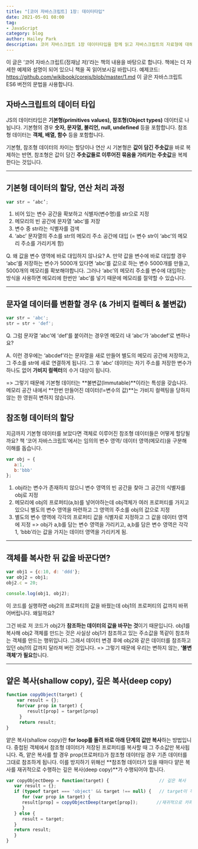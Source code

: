 ```yaml
---
title: "[코어 자바스크립트] 1장: 데이터타입"
date: 2021-05-01 08:00
tag:
- JavaScript
category: blog
author: Hailey Park
description: 코어 자바스크립트 1장 데이터타입을 함께 읽고 자바스크립트의 자료형에 대해 배우다.
---
```


 이 글은 ‘코어 자바스크립트(정재남 저)’라는 책의 내용을 바탕으로 합니다.
 책에는 더 자세한 예제와 설명이 되어 있으니 책을 꼭 읽어보시길 바랍니다.
 예제코드: https://github.com/wikibook/corejs/blob/master/1.md
 이 글은 자바스크립트 ES6 버전의 문법을 사용합니다.

## 자바스크립트의 데이터 타입

JS의 데이터타입은 **기본형(primitives values), 참조형(Object types)** 데이터로 나뉩니다. 기본형의 경우 **숫자, 문자열, 불리언, null, undefined** 등을 포함합니다. 참조형 데이터는 **객체, 배열, 함수** 등을 포함합니다.

기본형, 참조형 데이터의 차이는 할당이나 연산 시 기본형은 **값이 담긴 주솟값**을 바로 복제하는 반면, 참조형은 값이 담긴 **주솟값들로 이루어진 묶음을 가리키는 주솟값**을 복제한다는 것입니다.

---------------------------------------

## 기본형 데이터의 할당, 연산 처리 과정
```javascript
var str = ‘abc’;
```
1. 비어 있는 변수 공간을 확보하고 식별자(변수명)를 str으로 지정
2. 메모리의 빈 공간에 문자열 ‘abc’를 저장
3. 변수 중 str라는 식별자를 검색
4. ‘abc’ 문자열의 주소를 str의 메모리 주소 공간에 대입 (= 변수 str이 ‘abc’의 메모리 주소를 가리키게 함)

Q. 왜 값을 변수 영역에 바로 대입하지 않나요?
A. 만약 값을 변수에 바로 대입할 경우 ‘abc’를 저장하는 변수가 5000개 있다면 ‘abc’를 값으로 하는 변수 5000개를 만들고, 5000개의 메모리를 확보해야합니다. 그러나 ‘abc’의 메모리 주소를 변수에 대입하는 방식을 사용하면 메모리에 한번만 ‘abc’를 넣기 때문에 메모리를 절약할 수 있습니다.

---------------------------------------

## 문자열 데이터를 변환할 경우 (& 가비지 컬렉터 & 불변값)
```javascript
var str = 'abc';
str = str + 'def';
```
Q. 그럼 문자열 ‘abc’에 ‘def’를 붙이려는 경우엔 메모리 내 ‘abc’가 ‘abcdef’로 변하나요?

A. 이런 경우에는 ‘abcdef’라는 문자열을 새로 만들어 별도의 메모리 공간에 저장하고, 그 주소를 str에 새로 연결하게 됩니다. 그 후 ‘abc’ 데이터는 자기 주소를 저장한 변수가 하나도 없어 **가비지 컬렉터**의 수거 대상이 됩니다.

=> 그렇기 때문에 기본형 데이터는 **불변값(Immutable)**이라는 특성을 갖습니다. 메모리 공간 내에서 **한번 만들어진 데이터(!=변수의 값)**는 가비지 컬렉팅을 당하지 않는 한 영원히 변하지 않습니다.

## 참조형 데이터의 할당

지금까지 기본형 데이터를 보았다면 객체로 이루어진 참조형 데이터들은 어떻게 할당될까요? 책 ‘코어 자바스크립트’에서는 임의의 변수 영역/ 데이터 영역(메모리)을 구분해 이해를 돕습니다.

```javascript
var obj = {
   a:1,
   b:'bbb'
};
```
1. obj라는 변수가 존재하지 않으니 변수 영역의 빈 공간을 찾아 그 공간의 식별자를 obj로 지정
2. 메모리에 obj의 프로퍼티(a,b)를 넣어야하는데 obj객체가 여러 프로퍼티를 가지고 있으니 별도의 변수 영역을 마련하고 그 영역의 주소를 obj의 값으로 지정
3. 별도의 변수 영역에 각각의 프로퍼티 값을 식별자로 지정하고 그 값을 데이터 영역에 지정
=> obj가 a,b를 담는 변수 영역을 가리키고, a,b를 담은 변수 영역은 각각 1, ‘bbb’라는 값을 가지는 데이터 영역을 가리키게 됨.

---------------------------------------

## 객체를 복사한 뒤 값을 바꾼다면?

```javascript
var obj1 = {c:10, d: 'ddd'};
var obj2 = obj1;
obj2.c = 20;

console.log(obj1, obj2); 
````
이 코드를 실행하면 obj2의 프로퍼티의 값을 바꿨는데 obj1의 프로퍼티의 값까지 바뀌어버립니다. 왜일까요?

그건 바로 저 코드가 obj2가 **참조하는 데이터의 값을 바꾸는 것**이기 때문입니다. obj1를 복사해 obj2 객체를 만드는 것은 사실상 obj1가 참조하고 있는 주소값을 똑같이 참조하는 객체를 만드는 행위입니다. 그래서 데이터 변경 후에 obj2와 같은 데이터를 참조하고 있던 obj1의 값까지 달라져 버린 것입니다.
=> 그렇기 때문에 우리는 변하지 않는, **‘불변 객체‘가 필요**합니다.

---------------------------------------

## 얕은 복사(shallow copy), 깊은 복사(deep copy)
```javascript
function copyObject(target) {
	var result = {};
	for(var prop in target) {
		result[prop] = target[prop]
     }
     return result;
}
```
얕은 복사(shallow copy)란 **for loop를 돌려 바로 아래 단계의 값만 복사**하는 방법입니다. 중첩된 객체에서 참조형 데이터가 저장된 프로퍼티를 복사할 때 그 주소값만 복사됩니다. 즉, 얕은 복사를 할 경우 prop(프로퍼티)가 참조형 데이터일 경우 기존 데이터를 그대로 참조하게 됩니다. 이를 방지하기 위해선 **참조형 데이터가 있을 때마다 얕은 복사를 재귀적으로 수행하는 깊은 복사(deep copy)**가 수행되어야 합니다.

```javascript
var copyObjectDeep = function(target) {                   // 깊은 복사
   var result = {};
   if (typeof target === 'object' && target !== null) {   // target이 객체인 경우
      for (var prop in target) {
      result[prop] = copyObjectDeep(target[prop]);       //재귀적으로 카피
      }
   } else {
      result = target;
   }
   return result;
   }
}            
```